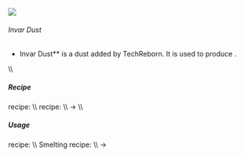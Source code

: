 ![](/mods/techreborn/invar_dust.png)

###### Invar Dust


- Invar Dust** is a dust added by TechReborn. It is used to
        produce
        <Mcitem id="techreborn:invar_ingot"/>.

\\\\

##### Recipe

<Mcitem id="minecraft:crafting_table"/> recipe:
<Recipe recipe=" input techreborn:small_pile_of_invar_dust
techreborn:small_pile_of_invar_dust air input
techreborn:small_pile_of_invar_dust techreborn:small_pile_of_invar_dust
air input air air air output techreborn:invar_dust "/>
\\\\ <Mcitem id="techreborn:grinder"/> recipe: \\\\
<Mcitem id="techreborn:invar_ingot"/> -\>
<Mcitem id="techreborn:invar_dust"/> \\\\

##### Usage

<Mcitem id="minecraft:crafting_table"/> recipe:
<Recipe recipe=" input air air air input air techreborn:invar_dust air
input air air air output techreborn:small_pile_of_invar_dust,4
"/> \\\\ Smelting recipe: \\\\
<Mcitem id="techreborn:invar_dust"/> -\>
<Mcitem id="techreborn:invar_ingot"/>
